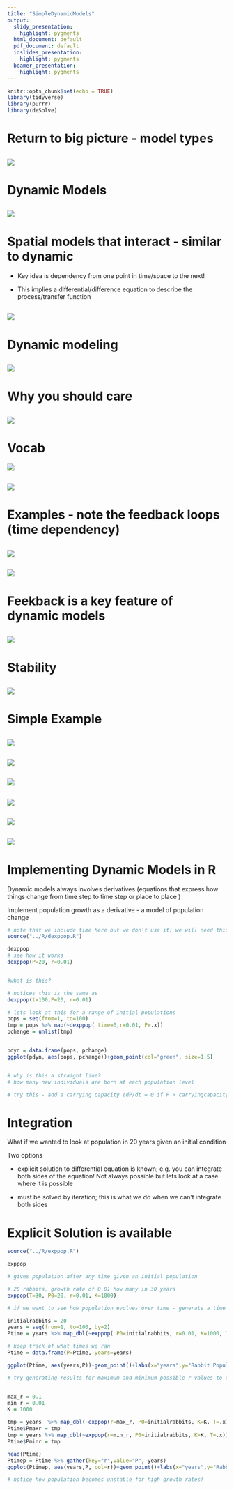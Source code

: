 ```yaml
---
title: "SimpleDynamicModels"
output:
  slidy_presentation:
    highlight: pygments
  html_document: default
  pdf_document: default
  ioslides_presentation:
    highlight: pygments
  beamer_presentation:
    highlight: pygments
---
```



```r
knitr::opts_chunk$set(echo = TRUE)
library(tidyverse)
library(purrr)
library(deSolve)
```

# Return to big picture - model types

![](../lectures/dynamicmodels/dynamicmodels.001.jpeg)
---

# Dynamic Models

![](../lectures/dynamicmodels/dynamicmodels.002.jpeg)
---

# Spatial models that interact - similar to dynamic

* Key idea is dependency from one point in time/space to the next!

* This implies a differential/difference equation to describe the process/transfer function

![](../lectures/dynamicmodels/dynamicmodels.003.jpeg)
---

# Dynamic modeling

![](../lectures/dynamicmodels/dynamicmodels.004.jpeg)
---

# Why you should care

![](../lectures/dynamicmodels/dynamicmodels.005.jpeg)
---

# Vocab

![](../lectures/dynamicmodels/dynamicmodels.006.jpeg)

![](../lectures/dynamicmodels/dynamicmodels.007.jpeg)
---

# Examples - note the feedback loops (time dependency)

![](../lectures/dynamicmodels/dynamicmodels.008.jpeg)
---
![](../lectures/dynamicmodels/dynamicmodels.009.jpeg)
---

# Feekback is a key feature of dynamic models

![](../lectures/dynamicmodels/dynamicmodels.010.jpeg)
---

# Stability

![](../lectures/dynamicmodels/dynamicmodels.011.jpeg)
---

# Simple Example

![](../lectures/dynamicmodels/dynamicmodels.012.jpeg)
---
![](../lectures/dynamicmodels/dynamicmodels.013.jpeg)
---
![](../lectures/dynamicmodels/dynamicmodels.014.jpeg)
---
![](../lectures/dynamicmodels/dynamicmodels.015.jpeg)
---
![](../lectures/dynamicmodels/dynamicmodels.016.jpeg)
---
![](../lectures/dynamicmodels/dynamicmodels.017.jpeg)
---

# Implementing Dynamic Models in R

Dynamic models always involves derivatives (equations that express how things change from time step to time step or place to place )


Implement population growth as a derivative - a model of population change

```r

# note that we include time here but we don't use it; we will need this later
source("../R/dexppop.R")

dexppop
# see how it works
dexppop(P=20, r=0.01)


#what is this?

# notices this is the same as
dexppop(t=100,P=20, r=0.01)

# lets look at this for a range of initial populations
pops = seq(from=1, to=100)
tmp = pops %>% map(~dexppop( time=0,r=0.01, P=.x))
pchange = unlist(tmp)


pdyn = data.frame(pops, pchange)
ggplot(pdyn, aes(pops, pchange))+geom_point(col="green", size=1.5)


# why is this a straight line?
# how many new individuals are born at each population level

# try this - add a carrying capacity (dP/dt = 0 if P > carryingcapacity) (dP/dt = rP(1 - P/K))
```


# Integration

What if we wanted to look at population in 20 years given an initial condition

Two options

* explicit solution to differential equation is known; e.g. you can integrate both sides of the equation! Not always possible but lets look at a case where it is possible

* must be solved by iteration; this is what we do when we can't integrate both sides 

# Explicit Solution is available

```r
source("../R/exppop.R")

exppop

# gives population after any time given an initial population

# 20 rabbits, growth rate of 0.01 how many in 30 years
exppop(T=30, P0=20, r=0.01, K=1000)

# if we want to see how population evolves over time - generate a time series by running our model for each point in time

initialrabbits = 20
years = seq(from=1, to=100, by=2)
Ptime = years %>% map_dbl(~exppop( P0=initialrabbits, r=0.01, K=1000, T=.x))

# keep track of what times we ran
Ptime = data.frame(P=Ptime, years=years)

ggplot(Ptime, aes(years,P))+geom_point()+labs(x="years",y="Rabbit Population")

# try generating results for maximum and minimum possible r values to compare (guess at what you think)


max_r = 0.1
min_r = 0.01
K = 1000

tmp = years  %>% map_dbl(~exppop(r=max_r, P0=initialrabbits, K=K, T=.x))
Ptime$Pmaxr = tmp
tmp = years %>% map_dbl(~exppop(r=min_r, P0=initialrabbits, K=K, T=.x))
Ptime$Pminr = tmp

head(Ptime)
Ptimep = Ptime %>% gather(key="r",value="P",-years)
ggplot(Ptimep, aes(years,P, col=r))+geom_point()+labs(x="years",y="Rabbit Population")

# notice how population becomes unstable for high growth rates! 


```

